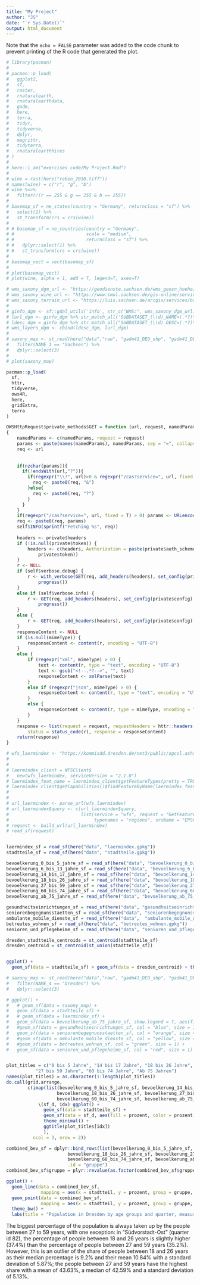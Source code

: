 ```yaml
---
title: "My Project"
author: "JS"
date: "`r Sys.Date()`"
output: html_document
---
```


Note that the `echo = FALSE` parameter was added to the code chunk to prevent printing of the R code that generated the plot.

```r

# library(pacman)
# 
# pacman::p_load(
#   ggplot2,
#   sf,
#   raster,
#   rnaturalearth,
#   rnaturalearthdata,
#   gadm,
#   here,
#   terra,
#   tidyr,
#   tidyverse,
#   dplyr,
#   magrittr,
#   tidyterra,
#   rnaturalearthhires
# )
# 
# here::i_am("exercises_code/My Project.Rmd")
# 
# wine = rast(here("reben_2010.tiff"))
# names(wine) = c("r", "g", "b")
# wine %<>%
#   filter(!(r == 255 & g == 255 & b == 255))
# 
# basemap_sf = ne_states(country = "Germany", returnclass = "sf") %>% 
#   select(1) %>% 
#   st_transform(crs = crs(wine))
# 
# # basemap_sf = ne_countries(country = "Germany", 
# #                           scale = "medium", 
# #                           returnclass = "sf") %>% 
# #   dplyr::select(1) %>% 
# #   st_transform(crs = crs(wine))
# 
# basemap_vect = vect(basemap_sf)
# 
# plot(basemap_vect)
# plot(wine, alpha = 1, add = T, legend=T, axes=T)
```

```r
# wms_saxony_dgm_url <- "https://geodienste.sachsen.de/wms_geosn_hoehe/guest?VERSION=1.3.0"
# wms_saxony_wine_url <- "https://www.smul.sachsen.de/gis-online/services/Weinbau_public/MapServer/WmsServer"
# wms_saxony_terrain_url <- "https://luis.sachsen.de/arcgis/services/boden/bk25wein/MapServer/WMSServer"
# 
# ginfo_dgm <- sf::gdal_utils('info', str_c("WMS:", wms_saxony_dgm_url), quiet = T) 
# lurl_dgm <- ginfo_dgm %>% str_match_all('SUBDATASET_(\\d)_NAME=(.*?)\n') %>% .[[1]] %>% .[, 3]
# ldesc_dgm = ginfo_dgm %>% str_match_all("SUBDATASET_(\\d)_DESC=(.*?)\n") %>% .[[1]] %>% .[, 3]
# wms_layers_dgm <- cbind(ldesc_dgm, lurl_dgm)
# 
# saxony_map <- st_read(here("data","raw", "gadm41_DEU_shp", "gadm41_DEU_4.shp"), quiet = T) %>% 
#   filter(NAME_1 == "Sachsen") %>% 
#   dplyr::select(3)
# 
# plot(saxony_map)

```

```r
pacman::p_load(
  sf, 
  httr,
  tidyverse,
  ows4R,
  here,
  gridExtra,
  terra
)
```

```r

OWSHttpRequest$private_methods$GET = function (url, request, namedParams, mimeType) 
{
    namedParams <- c(namedParams, request = request)
    params <- paste(names(namedParams), namedParams, sep = "=", collapse = "&")
    req <- url
    
    
    if(nzchar(params)){
      if(!endsWith(url,"?")){
        if(regexpr("\\?", url)>0 & regexpr("/cas?service=", url, fixed = T)<0){
          req <- paste0(req, "&")
        }else{
          req <- paste0(req, "?")
        }
      }
    }
    if(regexpr("/cas?service=", url, fixed = T) > 0) params <- URLencode(params, reserved = TRUE)
    req <- paste0(req, params)
    self$INFO(sprintf("Fetching %s", req))
    
    headers <- private$headers
    if (!is.null(private$token)) {
        headers <- c(headers, Authorization = paste(private$auth_scheme, 
            private$token))
    }
    r <- NULL
    if (self$verbose.debug) {
        r <- with_verbose(GET(req, add_headers(headers), set_config(private$config)), 
            progress())
    }
    else if (self$verbose.info) {
        r <- GET(req, add_headers(headers), set_config(private$config), 
            progress())
    }
    else {
        r <- GET(req, add_headers(headers), set_config(private$config))
    }
    responseContent <- NULL
    if (is.null(mimeType)) {
        responseContent <- content(r, encoding = "UTF-8")
    }
    else {
        if (regexpr("xml", mimeType) > 0) {
            text <- content(r, type = "text", encoding = "UTF-8")
            text <- gsub("<!--.*?-->", "", text)
            responseContent <- xmlParse(text)
        }
        else if (regexpr("json", mimeType) > 0) {
            responseContent <- content(r, type = "text", encoding = "UTF-8")
        }
        else {
            responseContent <- content(r, type = mimeType, encoding = "UTF-8")
        }
    }
    response <- list(request = request, requestHeaders = httr::headers(r), 
        status = status_code(r), response = responseContent)
    return(response)
}

```

```r

# wfs_laermindex <- "https://kommisdd.dresden.de/net3/public/ogcsl.ashx?nodeid=1047"
# 
# 
# laermindex_client = WFSClient$
#   new(wfs_laermindex, serviceVersion = "2.1.0")
# laermindex_feat_name = laermindex_client$getFeatureTypes(pretty = TRUE)[1, "name"]
# laermindex_client$getCapabilities()$findFeatureByName(laermindex_feat_name)
# 
# 
# url_laermindex <- parse_url(wfs_laermindex)
# url_laermindex$query <- c(url_laermindex$query, 
#                           list(service = "wfs", request = "GetFeature", 
#                                typenames = "regions", srsName = "EPSG:4326"))
# request <- build_url(url_laermindex)
# read_sf(request)


laermindex_sf = read_sf(here("data", "laermindex.gpkg"))
stadtteile_sf = read_sf(here("data", "stadtteile.gpkg"))

bevoelkerung_0_bis_5_jahre_sf = read_sf(here("data", "bevoelkerung_0_bis_5_jahre.gpkg"))
bevoelkerung_6_bis_13_jahre_sf = read_sf(here("data", "bevoelkerung_6_bis_13_jahre.gpkg"))
bevoelkerung_14_bis_17_jahre_sf = read_sf(here("data", "bevoelkerung_14_bis_17_jahre.gpkg"))
bevoelkerung_18_bis_26_jahre_sf = read_sf(here("data", "bevoelkerung_18_bis_26_jahre.gpkg"))
bevoelkerung_27_bis_59_jahre_sf = read_sf(here("data", "bevoelkerung_27_bis_59_jahre.gpkg"))
bevoelkerung_60_bis_74_jahre_sf = read_sf(here("data", "bevoelkerung_60_bis_74_jahre.gpkg"))
bevoelkerung_ab_75_jahre_sf = read_sf(here("data", "bevoelkerung_ab_75_jahre.gpkg"))

gesundheitseinrichtungen_sf = read_sf(here("data", "gesundheitseinrichtungen.gpkg"))
seniorenbegegnunsstaetten_sf = read_sf(here("data", "seniorenbegegnunsstaetten.gpkg"))
ambulante_mobile_dienste_sf = read_sf(here("data",  "ambulante_mobile_dienste.gpkg"))
betreutes_wohnen_sf = read_sf(here("data", "betreutes_wohnen.gpkg"))
senioren_und_pflegeheime_sf = read_sf(here("data", "senioren_und_pflegeheime.gpkg"))

dresden_stadtteile_centroids = st_centroid(stadtteile_sf)
dresden_centroid = st_centroid(st_union(stadtteile_sf))


ggplot() +
  geom_sf(data = stadtteile_sf) + geom_sf(data = dresden_centroid) + theme_minimal()

# saxony_map <- st_read(here("data","raw", "gadm41_DEU_shp", "gadm41_DEU_4.shp"), quiet = T) %>% 
#   filter(NAME_4 == "Dresden") %>%
#   dplyr::select(3)

# ggplot() + 
#   # geom_sf(data = saxony_map) + 
#   geom_sf(data = stadtteile_sf) +
#   # geom_sf(data = laermindex_sf) +
#   geom_sf(data = bevoelkerung_ab_75_jahre_sf, show.legend = T, aes(fill = prozent, color = prozent)) +
#   #geom_sf(data = gesundheitseinrichtungen_sf, col = "blue", size = 1) +
#   geom_sf(data = seniorenbegegnunsstaetten_sf, col = "orange", size = 1) +
#   #geom_sf(data = ambulante_mobile_dienste_sf, col = "yellow", size = 1) +
#   #geom_sf(data = betreutes_wohnen_sf, col = "green", size = 1) +
#   geom_sf(data = senioren_und_pflegeheime_sf, col = "red", size = 1)


plot_titles = c("0 bis 5 Jahre", "14 bis 17 Jahre", "18 bis 26 Jahre", 
           "27 bis 59 Jahre", "60 bis 74 Jahre", "Ab 75 Jahren")
names(plot_titles) = as.character(1:length(plot_titles))
do.call(grid.arrange, 
        c(imap(list(bevoelkerung_0_bis_5_jahre_sf, bevoelkerung_14_bis_17_jahre_sf,
                   bevoelkerung_18_bis_26_jahre_sf, bevoelkerung_27_bis_59_jahre_sf,
                   bevoelkerung_60_bis_74_jahre_sf, bevoelkerung_ab_75_jahre_sf), 
            \(sf_d, idx) ggplot() + 
              geom_sf(data = stadtteile_sf) + 
              geom_sf(data = sf_d, aes(fill = prozent, color = prozent)) +
              theme_minimal() + 
              ggtitle(plot_titles[idx])
              ), 
          ncol = 3, nrow = 2))

combined_bev_sf = dplyr::bind_rows(list(bevoelkerung_0_bis_5_jahre_sf, bevoelkerung_14_bis_17_jahre_sf,
                       bevoelkerung_18_bis_26_jahre_sf, bevoelkerung_27_bis_59_jahre_sf,
                       bevoelkerung_60_bis_74_jahre_sf, bevoelkerung_ab_75_jahre_sf), 
                       .id = "gruppe") 
combined_bev_sf$gruppe = plyr::revalue(as.factor(combined_bev_sf$gruppe), plot_titles)

ggplot() + 
  geom_line(data = combined_bev_sf, 
             mapping = aes(x = stadtteil, y = prozent, group = gruppe, col = gruppe)) +
  geom_point(data = combined_bev_sf, 
             mapping = aes(x = stadtteil, y = prozent, group = gruppe, col = gruppe)) +
  theme_bw() + 
  labs(title = "Population in Dresden by age groups and quarter, measured in 2021")

```

The biggest percentage of the population is always taken up by the people between 27 to 59 years, with one exception: in "Südvorstadt-Ost" (quarter id 82), the percentage of people between 18 and 26 years is slightly higher (37.4%) than the percentage of people between 27 and 59 years (35.2%). However, this is an outlier of the share of people between 18 and 26 years as their median percentage is 9.2% and their mean 10.84% with a standard deviation of 5.87%; the people between 27 and 59 years have the highest share with a mean of 43.63%, a median of 42.59% and a standard deviation of 5.13%.
